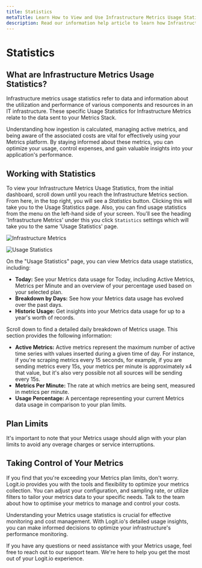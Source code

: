 ```yaml
---
title: Statistics
metaTitle: Learn How to View and Use Infrastructure Metrics Usage Statistics
description: Read our information help article to learn how Infrastructure Metrics usage statistic is calculated in Logit.io
---
```


# Statistics

## What are Infrastructure Metrics Usage Statistics?

Infrastructure metrics usage statistics refer to data and information 
about the utilization and performance of various components and resources 
in an IT infrastructure. These specific Usage Statistics for 
Infrastructure Metrics relate to the data sent to your Metrics Stack. 

Understanding how ingestion is calculated, managing active metrics, and 
being aware of the associated costs are vital for effectively using your 
Metrics platform. By staying informed about these metrics, you can optimize 
your usage, control expenses, and gain valuable insights into your 
application's performance.

## Working with  Statistics

To view your Infrastructure Metrics Usage Statistics, from the initial dashboard, 
scroll down until you reach the Infrastructure Metrics section. From here, in 
the top right, you will see a _Statistics_ button. Clicking this will take 
you to the Usage Statistics page. Also, you can find usage statistics from 
the menu on the left-hand side of your screen. You'll see the heading 
'Infrastructure Metrics' under this you click `Statistics` settings which will 
take you to the same 'Usage Statistics' page.

![Infrastructure Metrics](@/images/help/infrastructure-metrics/infrastructure-metrics(1).png)

![Usage Statistics](@/images/help/infrastructure-metrics/usage-statistics.png)

On the "Usage Statistics" page, you can view Metrics data usage statistics, including:
- **Today:** See your Metrics data usage for Today, including Active Metrics, Metrics per Minute and an overview of your percentage used based on your selected plan.
- **Breakdown by Days:** See how your Metrics data usage has evolved over the past days.
- **Historic Usage:** Get insights into your Metrics data usage for up to a year's worth of records.

Scroll down to find a detailed daily breakdown of Metrics usage. This section provides the following information:
- **Active Metrics:**  Active metrics represent the maximum number of active time series with values inserted during a given time of day. For instance, if you're scraping metrics every 15 seconds, for example, if you are sending metrics every 15s, your metrics per minute is approximately x4 that value, but it's also very possible not all sources will be sending every 15s.
- **Metrics Per Minute:** The rate at which metrics are being sent, measured in metrics per minute.
- **Usage Percentage:** A percentage representing your current Metrics data usage in comparison to your plan limits.

## Plan Limits

It's important to note that your Metrics usage should align with your plan 
limits to avoid any overage charges or service interruptions. 

## Taking Control of Your Metrics

If you find that you're exceeding your Metrics plan limits, don't worry. 
Logit.io provides you with the tools and flexibility to optimize your metrics 
collection. You can adjust your configuration, and sampling rate, or utilize 
filters to tailor your metrics data to your specific needs. Talk to the team 
about how to optimise your metrics to manage and control your costs.

Understanding your Metrics usage statistics is crucial for effective monitoring 
and cost management. With Logit.io's detailed usage insights, you can make 
informed decisions to optimize your infrastructure's performance monitoring.

If you have any questions or need assistance with your Metrics usage, feel free 
to reach out to our support team. We're here to help you get the most out of 
your Logit.io experience.